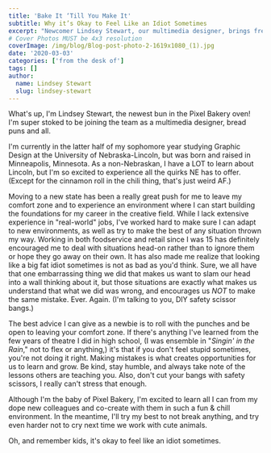 ```yaml
---
title: 'Bake It ‘Till You Make It'
subtitle: Why it’s Okay to Feel Like an Idiot Sometimes
excerpt: "Newcomer Lindsey Stewart, our multimedia designer, brings fresh energy to Pixel Bakery. Embracing growth, challenges, and creative collaboration."
# Cover Photos MUST be 4x3 resolution
coverImage: /img/blog/Blog-post-photo-2-1619x1080_(1).jpg
date: '2020-03-03'
categories: ['from the desk of']
tags: []
author:
  name: Lindsey Stewart
  slug: lindsey-stewart
---
```


What's up, I'm Lindsey Stewart, the newest bun in the Pixel Bakery oven! I'm super stoked to be joining the team as a multimedia designer, bread puns and all.

I'm currently in the latter half of my sophomore year studying Graphic Design at the University of Nebraska-Lincoln, but was born and raised in Minneapolis, Minnesota. As a non-Nebraskan, I have a LOT to learn about Lincoln, but I'm so excited to experience all the quirks NE has to offer. (Except for the cinnamon roll in the chili thing, that's just weird AF.)

Moving to a new state has been a really great push for me to leave my comfort zone and to experience an environment where I can start building the foundations for my career in the creative field. While I lack extensive experience in "real-world" jobs, I've worked hard to make sure I can adapt to new environments, as well as try to make the best of any situation thrown my way. Working in both foodservice and retail since I was 15 has definitely encouraged me to deal with situations head-on rather than to ignore them or hope they go away on their own. It has also made me realize that looking like a big fat idiot sometimes is not as bad as you'd think. Sure, we all have that one embarrassing thing we did that makes us want to slam our head into a wall thinking about it, but those situations are exactly what makes us understand that what we did was wrong, and encourages us _NOT_ to make the same mistake. Ever. Again. (I'm talking to you, DIY safety scissor bangs.)

The best advice I can give as a newbie is to roll with the punches and be open to leaving your comfort zone. If there's anything I've learned from the few years of theatre I did in high school, (I was ensemble in "_Singin' in the Rain_," not to flex or anything,) it's that if you don't feel stupid sometimes, you're not doing it right. Making mistakes is what creates opportunities for us to learn and grow. Be kind, stay humble, and always take note of the lessons others are teaching you. Also, don't cut your bangs with safety scissors, I really can't stress that enough.

Although I'm the baby of Pixel Bakery, I'm excited to learn all I can from my dope new colleagues and co-create with them in such a fun & chill environment. In the meantime, I'll try my best to not break anything, and try even harder not to cry next time we work with cute animals.

Oh, and remember kids, it's okay to feel like an idiot sometimes.
